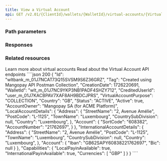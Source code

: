 ```yaml
---
title: View a Virtual Account
api: GET /v2.01/{ClientId}/wallets/{WalletId}/virtual-accounts/{VirtualAccountId}
---
```





### Path parameters

<WalletId />

<VirtualAccountId />

### Responses

<AccordionGroup>

<Accordion title="200">

<IdResponse />
<Tag2Response />
<CreationDateResponse />
<WalletId1Response />
<CreditedUserId5Response />
<VirtualAccountPurposeResponse />
<Country_VirtualAccountResponse />
<Status_VirtualAccountResponse />
<Active_VirtualAccountResponse />
<AccountOwnerResponse />
<LocalAccountDetails_VirtualAccountResponse />
<InternationalAccountDetails_VirtualAccountResponse />
<CapabilitiesResponse />

</Accordion>

</AccordionGroup>

### Related resources

<CardGroup cols={2}>
<Card
  title="Guide"
  href="/guides/payment-methods/banking/virtual-account"
>
Learn more about virtual accounts
</Card>
<Card
  title="Virtual Account object"
  href="/api-reference/virtual-accounts/virtual-account-object"
>
Read about the Virtual Account API endpoints
</Card>
</CardGroup>


<ResponseExample>
````json 200
{
    "Id": "wltbank_m_01J7NCAT73Q15SVSM9S6Z36GRZ",
    "Tag": "Created using Mangopay API Postman Collection",
    "CreationDate": 1726220691,
    "WalletId": "wlt_m_01J7NC9YKP3NB1PADF4SHZY712",
    "CreditedUserId": "user_m_01J7KACBPAV7XAF8AH9BDCJPRS",
    "VirtualAccountPurpose": "COLLECTION",
    "Country": "GB",
    "Status": "ACTIVE",
    "Active": true,
    "AccountOwner": "Mangopay SA (for ACME Platform)",
    "LocalAccountDetails": {
        "Address": {
            "StreetName": "2, Avenue Amélie",
            "PostCode": "L-1125",
            "TownName": "Luxembourg",
            "CountrySubDivision": null,
            "Country": "Luxembourg",
        },
        "Account": {
            "SortCode": "608382",
            "AccountNumber": "21762697",
        }
    },
    "InternationalAccountDetails": {
        "Address": {
            "StreetName": "2, Avenue Amélie",
            "PostCode": "L-1125",
            "TownName": "Luxembourg",
            "CountrySubDivision": null,
            "Country": "Luxembourg",
        },
        "Account": {
            "Iban": "GB62SAPY60838221762697",
            "Bic": null
        }
    },
    "Capabilities": {
        "LocalPayinAvailable": true,
        "InternationalPayinAvailable": true,
        "Currencies": [
            "GBP"
        ]
    }
}
````
</ResponseExample>

<RequestExample>

<RestNoBody />

</RequestExample>